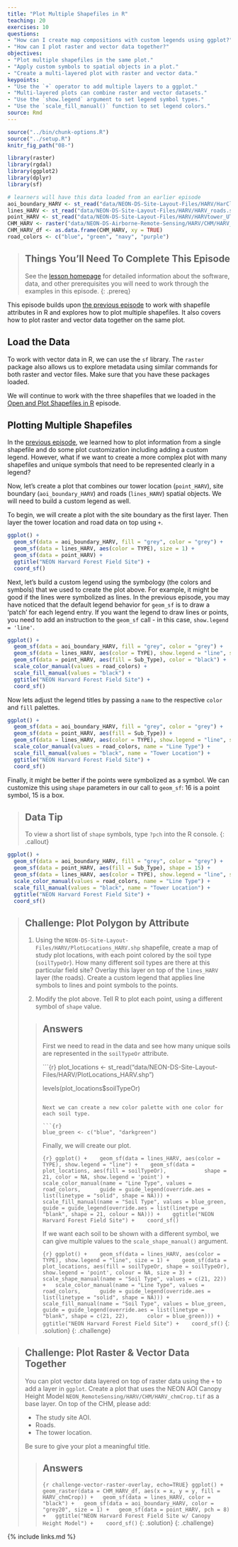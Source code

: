 ```yaml
---
title: "Plot Multiple Shapefiles in R"
teaching: 20
exercises: 10
questions:
- "How can I create map compositions with custom legends using ggplot?"
- "How can I plot raster and vector data together?"
objectives:
- "Plot multiple shapefiles in the same plot."
- "Apply custom symbols to spatial objects in a plot."
- "Create a multi-layered plot with raster and vector data."
keypoints:
- "Use the `+` operator to add multiple layers to a ggplot."
- "Multi-layered plots can combine raster and vector datasets."
- "Use the `show.legend` argument to set legend symbol types."
- "Use the `scale_fill_manual()` function to set legend colors."
source: Rmd
---
```


```r
source("../bin/chunk-options.R")
source("../setup.R")
knitr_fig_path("08-")
```

```r
library(raster)
library(rgdal)
library(ggplot2)
library(dplyr)
library(sf)
```

```r
# learners will have this data loaded from an earlier episode
aoi_boundary_HARV <- st_read("data/NEON-DS-Site-Layout-Files/HARV/HarClip_UTMZ18.shp")
lines_HARV <- st_read("data/NEON-DS-Site-Layout-Files/HARV/HARV_roads.shp")
point_HARV <- st_read("data/NEON-DS-Site-Layout-Files/HARV/HARVtower_UTM18N.shp")
CHM_HARV <- raster("data/NEON-DS-Airborne-Remote-Sensing/HARV/CHM/HARV_chmCrop.tif")
CHM_HARV_df <- as.data.frame(CHM_HARV, xy = TRUE)
road_colors <- c("blue", "green", "navy", "purple")
```

> ## Things You’ll Need To Complete This Episode
> See the [lesson homepage]({{ site.baseurl }}) for detailed information about the software,
> data, and other prerequisites you will need to work through the examples in this episode.
{: .prereq}

This episode builds upon
[the previous episode]({{ site.baseurl }}/07-vector-shapefile-attributes-in-r/)
to work with shapefile attributes in R and explores how to plot multiple
shapefiles. It also covers how to plot raster and vector data together
on the same plot.

## Load the Data
To work with vector data in R, we can use the `sf` library. The `raster`
package also allows us to explore metadata using similar commands for both
raster and vector files. Make sure that you have these packages loaded.

We will continue to work with the three shapefiles that we loaded in the
[Open and Plot Shapefiles in R]({{site.baseurl}}/06-vector-open-shapefile-in-r/) episode.

## Plotting Multiple Shapefiles
In the [previous episode]({{ site.baseurl }}/07-vector-shapefile-attributes-in-r/),
we learned how to plot information from a single shapefile and do
some plot customization including adding a custom legend. However,
what if we want to create a more complex plot with many shapefiles
and unique symbols that need to be represented clearly in a legend?

Now, let's create a plot that combines our tower location (`point_HARV`),
site boundary (`aoi_boundary_HARV`) and roads (`lines_HARV`) spatial objects. We
will need to build a custom legend as well.

To begin, we will create a plot with the site boundary as the first layer. Then layer
the tower location and road data on top using `+`.

```r
ggplot() + 
  geom_sf(data = aoi_boundary_HARV, fill = "grey", color = "grey") +
  geom_sf(data = lines_HARV, aes(color = TYPE), size = 1) +
  geom_sf(data = point_HARV) +
  ggtitle("NEON Harvard Forest Field Site") + 
  coord_sf()
```

Next, let's build a custom legend using the symbology (the colors and symbols) that we used to create the plot above. For example, it might be good if the lines were symbolized as lines. In the previous episode, you may have noticed that the default legend behavior for `geom_sf` is to draw a 'patch' for each legend entry. If you want the legend to draw lines or points, you need to add an instruction to the `geom_sf` call - in this case, `show.legend = 'line'`. 

```r
ggplot() + 
  geom_sf(data = aoi_boundary_HARV, fill = "grey", color = "grey") +
  geom_sf(data = lines_HARV, aes(color = TYPE), show.legend = "line", size = 1) +
  geom_sf(data = point_HARV, aes(fill = Sub_Type), color = "black") +
  scale_color_manual(values = road_colors) +
  scale_fill_manual(values = "black") +
  ggtitle("NEON Harvard Forest Field Site") + 
  coord_sf()
```

Now lets adjust the legend titles by passing a `name` to the respective `color` and `fill` palettes.

```r
ggplot() + 
  geom_sf(data = aoi_boundary_HARV, fill = "grey", color = "grey") +
  geom_sf(data = point_HARV, aes(fill = Sub_Type)) +
  geom_sf(data = lines_HARV, aes(color = TYPE), show.legend = "line", size = 1) + 
  scale_color_manual(values = road_colors, name = "Line Type") + 
  scale_fill_manual(values = "black", name = "Tower Location") + 
  ggtitle("NEON Harvard Forest Field Site") + 
  coord_sf()
```

Finally, it might be better if the points were symbolized as a symbol. We can customize this using `shape` parameters in our call to `geom_sf`: 16 is a point symbol, 15 is a box.

> ## Data Tip
> To view a short list of `shape` symbols,
> type `?pch` into the R console.
{: .callout}


```r
ggplot() +
  geom_sf(data = aoi_boundary_HARV, fill = "grey", color = "grey") +
  geom_sf(data = point_HARV, aes(fill = Sub_Type), shape = 15) +
  geom_sf(data = lines_HARV, aes(color = TYPE), show.legend = "line", size = 1) +
  scale_color_manual(values = road_colors, name = "Line Type") +
  scale_fill_manual(values = "black", name = "Tower Location") +
  ggtitle("NEON Harvard Forest Field Site") + 
  coord_sf()
```

> ## Challenge: Plot Polygon by Attribute
> 
> 1. Using the `NEON-DS-Site-Layout-Files/HARV/PlotLocations_HARV.shp` shapefile,
> create a map of study plot locations, with each point colored by the soil type
> (`soilTypeOr`). How many different soil types are there at this particular field
> site? Overlay this layer on top of the `lines_HARV` layer (the roads). Create a
> custom legend that applies line symbols to lines and point symbols to the points.
> 
> 2. Modify the plot above. Tell R to plot each point, using a different
symbol of `shape` value.
> 
> > ## Answers
> >
> > First we need to read in the data and see how many
> > unique soils are represented in the `soilTypeOr` attribute.
> >
> > ```{r}
> > plot_locations <- st_read("data/NEON-DS-Site-Layout-Files/HARV/PlotLocations_HARV.shp")
> >
> > levels(plot_locations$soilTypeOr)
> > ```
> >
> > Next we can create a new color palette with one color for
> > each soil type.
> >
> > ```{r}
> > blue_green <- c("blue", "darkgreen")
> > ```
> >
> > Finally, we will create our plot.
> >
> > ```{r}
> > ggplot() + 
> >   geom_sf(data = lines_HARV, aes(color = TYPE), show.legend = "line") + 
> >   geom_sf(data = plot_locations, aes(fill = soilTypeOr), 
> >           shape = 21, color = NA, show.legend = 'point') + 
> >   scale_color_manual(name = "Line Type", values = road_colors,
> >      guide = guide_legend(override.aes = list(linetype = "solid", shape = NA))) + 
> >   scale_fill_manual(name = "Soil Type", values = blue_green,
> >      guide = guide_legend(override.aes = list(linetype = "blank", shape = 21, colour = NA))) + 
> >   ggtitle("NEON Harvard Forest Field Site") + 
> >   coord_sf()
> > ```
> >
> > If we want each soil to be shown with a different symbol, we can
> > give multiple values to the `scale_shape_manual()` argument.
> >
> > ```{r}
> > ggplot() + 
> >   geom_sf(data = lines_HARV, aes(color = TYPE), show.legend = "line", size = 1) + 
> >   geom_sf(data = plot_locations, aes(fill = soilTypeOr, shape = soilTypeOr),
> >           show.legend = 'point', colour = NA, size = 3) + 
> >   scale_shape_manual(name = "Soil Type", values = c(21, 22)) +
> >   scale_color_manual(name = "Line Type", values = road_colors,
> >      guide = guide_legend(override.aes = list(linetype = "solid", shape = NA))) + 
> >   scale_fill_manual(name = "Soil Type", values = blue_green,
> >      guide = guide_legend(override.aes = list(linetype = "blank", shape = c(21, 22),
> >      color = blue_green))) + 
> >   ggtitle("NEON Harvard Forest Field Site") + 
> >   coord_sf()
> > ```
> {: .solution}
{: .challenge}

> ## Challenge: Plot Raster & Vector Data Together
>
> You can plot vector data layered on top of raster data using the 
> `+` to add a layer in `ggplot`. Create a plot that uses the NEON AOI
> Canopy Height Model `NEON_RemoteSensing/HARV/CHM/HARV_chmCrop.tif`
> as a base layer. On top of the
> CHM, please add:
>
> * The study site AOI.
> * Roads.
> * The tower location.
>
> Be sure to give your plot a meaningful title.
>
> > ## Answers
> >
> > ```{r challenge-vector-raster-overlay, echo=TRUE}
> > ggplot() +
> >   geom_raster(data = CHM_HARV_df, aes(x = x, y = y, fill = HARV_chmCrop)) +
> >   geom_sf(data = lines_HARV, color = "black") +
> >   geom_sf(data = aoi_boundary_HARV, color = "grey20", size = 1) +
> >   geom_sf(data = point_HARV, pch = 8) +
> >   ggtitle("NEON Harvard Forest Field Site w/ Canopy Height Model") + 
> >   coord_sf()
> > ```
> {: .solution}
{: .challenge}

{% include links.md %}
